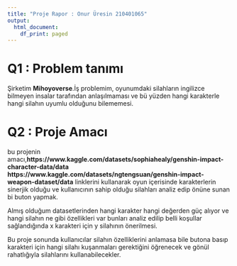 ```yaml
---
title: "Proje Rapor : Onur Üresin 210401065"
output:
  html_document:
    df_print: paged
---
```



# Q1 : Problem tanımı

Şirketim **Mihoyoverse**.İş problemim, oyunumdaki silahların ingilizce bilmeyen insalar tarafından anlaşılmaması ve bü yüzden hangi karakterle hangi silahın uyumlu olduğunu bilememesi.
 

# Q2 : Proje Amacı
bu projenin amacı,**https://www.kaggle.com/datasets/sophiahealy/genshin-impact-character-data/data** **https://www.kaggle.com/datasets/ngtengsuan/genshin-impact-weapon-dataset/data** linklerini kullanarak
oyun içerisinde karakterlerin sinerjik olduğu ve kullanıcının sahip olduğu silahları analiz edip önüne sunan bi buton yapmak.


Almış olduğum datasetlerinden hangi karakter hangi değerden güç alıyor ve hangi silahın ne gibi özellikleri var bunları analiz edilip belli koşullar sağlandığında 
x karakteri için y silahının önerilmesi.

Bu proje sonunda kullanıcılar silahın özelliklerini anlamasa bile butona basıp karakteri için hangi silahı kuşanmaları gerektiğini öğrenecek ve gönül rahatlığıyla silahlarını kullanabilecekler.


